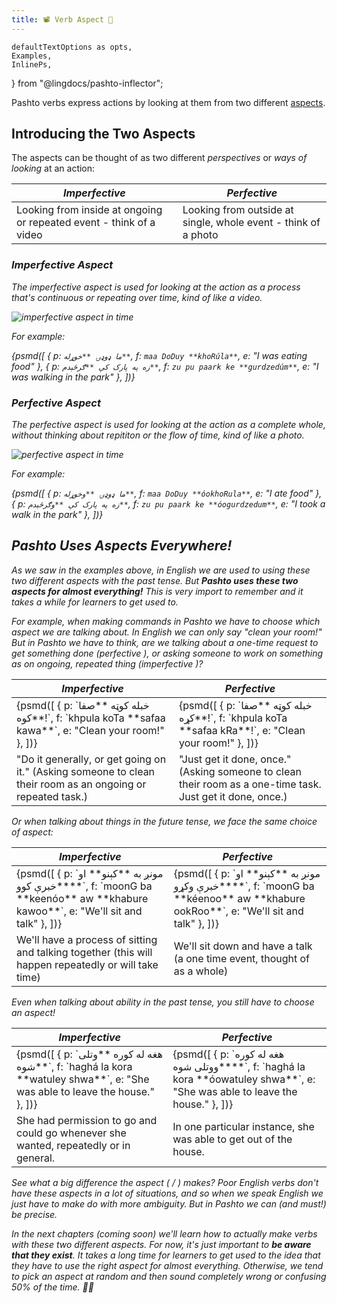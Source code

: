 ```yaml
---
title: 📽 Verb Aspect 📸 
---
```


    defaultTextOptions as opts,
    Examples,
    InlinePs,
} from "@lingdocs/pashto-inflector";

Pashto verbs express actions by looking at them from two different [aspects](https://en.wikipedia.org/wiki/Grammatical_aspect).

## Introducing the Two Aspects

The aspects can be thought of as two different *perspectives* or *ways of looking* at an action:

<table class="table">
  <thead>
    <tr>
      <th scope="col"><i class="fas fa-video" /> Imperfective</th>
      <th scope="col"><i class="fas fa-camera" /> Perfective</th>
    </tr>
  </thead>
  <tbody>
    <tr>
      <td>Looking from inside at ongoing or repeated event - think of a video</td>
      <td>Looking from outside at single, whole event - think of a photo</td>
    </tr>
  </tbody>
</table>

### <i className="fas fa-video" /> Imperfective Aspect

The imperfective aspect is used for looking at the action as a process that's continuous or repeating over time, kind of like a video.

<div className="text-center">
    <img className="img-fluid mb-2" src={imperfectiveTimeline} alt="imperfective aspect in time" />
</div>

For example:

<Examples opts={opts}>{psmd([
    { p: `ما ډوډۍ **خوړله**`, f: `maa DoDuy **khoRúla**`, e: "I was eating food" },
    { p: `زه په پارک کې **ګرځېدم**`, f: `zu pu paark ke **gurdzedúm**`, e: "I was walking in the park" },
])}</Examples>

### <i className="fas fa-camera" /> Perfective Aspect

The perfective aspect is used for looking at the action as a complete whole, without thinking about repititon or the flow of time, kind of like a photo.

<div className="text-center">
    <img className="img-fluid mb-2" src={perfectiveTimeline} alt="perfective aspect in time" />
</div>

For example:

<Examples opts={opts}>{psmd([
    { p: `ما ډوډۍ **وخوړله**`, f: `maa DoDuy **óokhoRula**`, e: "I ate food" },
    { p: `زه په پارک کې **وګرځېدم**`, f: `zu pu paark ke **óogurdzedum**`, e: "I took a walk in the park" },
])}</Examples>

## Pashto Uses Aspects Everywhere!

As we saw in the examples above, in English we are used to using these two different aspects with the past tense. But **Pashto uses these two aspects for almost *everything!*** This is very import to remember and it takes a while for learners to get used to.

For example, when making commands in Pashto we have to choose which aspect we are talking about. In English we can only say "clean your room!" But in Pashto we have to think, are we talking about a one-time request to get something done (perfective <i className="fas fa-camera" />), or asking someone to work on something as on ongoing, repeated thing (imperfective <i className="fas fa-video" />)?

<table class="table" style={{ tableLayout: "fixed" }}>
  <thead>
    <tr>
      <th scope="col"><i className="fas fa-video fa-lg" /> Imperfective</th>
      <th scope="col"><i className="fas fa-camera fa-lg" /> Perfective</th>
    </tr>
  </thead>
  <tbody>
    <tr>
        <td>
            <Examples opts={opts}>{psmd([
                { p: `خبله کوټه **صفا کوه**!`, f: `khpula koTa **safaa kawa**`, e: "Clean your room!" },
            ])}</Examples>
        </td>
        <td>
            <Examples opts={opts}>{psmd([
                { p: `خبله کوټه **صفا کړه**!`, f: `khpula koTa **safaa kRa**!`, e: "Clean your room!" },
            ])}</Examples>
        </td>
    </tr>
    <tr>
      <td>"Do it generally, or get going on it." (Asking someone to clean their room as an ongoing or repeated task.)</td>
      <td>"Just get it done, once." (Asking someone to clean their room as a one-time task. Just get it done, once.)</td>
    </tr>
  </tbody>
</table>

Or when talking about things in the future tense, we face the same choice of aspect:

<table class="table" style={{ tableLayout: "fixed" }}>
  <thead>
    <tr>
      <th scope="col"><i className="fas fa-video fa-lg" /> Imperfective</th>
      <th scope="col"><i className="fas fa-camera fa-lg" /> Perfective</th>
    </tr>
  </thead>
  <tbody>
    <tr>
        <td>
            <Examples opts={opts}>{psmd([
                { p: `مونږ به **کېنو** او **خبرې کوو**`, f: `moonG ba **keenóo** aw **khabure kawoo**`, e: "We'll sit and talk" },
            ])}</Examples>
        </td>
        <td>
            <Examples opts={opts}>{psmd([
                { p: `مونږ به **کېنو** او **خبرې وکړو**`, f: `moonG ba **kéenoo** aw **khabure ookRoo**`, e: "We'll sit and talk" },
            ])}</Examples>
        </td>
    </tr>
    <tr>
      <td>We'll have a process of sitting and talking together (this will happen repeatedly or will take time)</td>
      <td>We'll sit down and have a talk (a one time event, thought of as a whole)</td>
    </tr>
  </tbody>
</table>

Even when talking about ability in the past tense, you still have to choose an aspect!

<table class="table" style={{ tableLayout: "fixed" }}>
  <thead>
    <tr>
      <th scope="col"><i className="fas fa-video fa-lg" /> Imperfective</th>
      <th scope="col"><i className="fas fa-camera fa-lg" /> Perfective</th>
    </tr>
  </thead>
  <tbody>
    <tr>
        <td>
            <Examples opts={opts}>{psmd([
                { p: `هغه له کوره **وتلی شوه**`, f: `haghá la kora **watuley shwa**`, e: "She was able to leave the house." },
            ])}</Examples>
        </td>
        <td>
            <Examples opts={opts}>{psmd([
                { p: `هغه له کوره **ووتلی شوه**`, f: `haghá la kora **óowatuley shwa**`, e: "She was able to leave the house." },
            ])}</Examples>
        </td>
    </tr>
    <tr>
      <td>She had permission to go and could go whenever she wanted, repeatedly or in general.</td>
      <td>In one particular instance, she was able to get out of the house.</td>
    </tr>
  </tbody>
</table>

See what a big difference the aspect (<i className="fas fa-video" /> / <i className="fas fa-camera" /> ) makes? Poor English verbs don't have these aspects in a lot of situations, and so when we speak English we just have to make do with more ambiguity. But in Pashto we can (and must!) be precise.

In the next chapters (coming soon) we'll learn how to actually make verbs with these two different aspects. For now, it's just important to **be aware that they exist**. It takes a long time for learners to get used to the idea that they have to use the right aspect for almost everything. Otherwise, we tend to pick an aspect at random and then sound completely wrong or confusing 50% of the time. 🤦‍♂️
